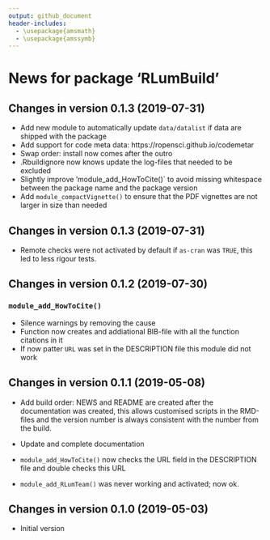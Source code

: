 ```yaml
---
output: github_document
header-includes:
  - \usepackage{amsmath}
  - \usepackage{amssymb}
---
```

  <!-- NEWS.md was auto-generated by NEWS.Rmd. Please DO NOT edit by hand!-->

# News for package 'RLumBuild'

## Changes in version 0.1.3 (2019-07-31)

* Add new module to automatically update `data/datalist` if data are shipped with the package
* Add support for code meta data: https://ropensci.github.io/codemetar
* Swap order: install now comes after the outro
* .Rbuildignore now knows update the log-files that needed to be excluded
* Slightly improve 'module_add_HowToCite()` to avoid missing whitespace between the package name and the package version
* Add `module_compactVignette()` to ensure that the PDF vignettes are not larger in size than needed

## Changes in version 0.1.3 (2019-07-31)

* Remote checks were not activated by default if `as-cran` was `TRUE`, this 
led to less rigour tests. 

## Changes in version 0.1.2 (2019-07-30)

### `module_add_HowToCite()`

* Silence warnings by removing the cause
* Function now creates and addiational BIB-file with all the function citations in it
* If now patter `URL` was set in the DESCRIPTION file this module did not work

## Changes in version 0.1.1 (2019-05-08)

* Add build order: NEWS and README are created after the documentation was 
created, this allows customised scripts in the RMD-files and the version number
is always consistent with the number from the build.

* Update and complete documentation

* `module_add_HowToCite()` now checks the URL field in the DESCRIPTION file and double
checks this URL

* `module_add_RLumTeam()` was never working and activated; now ok.


## Changes in version 0.1.0 (2019-05-03)

* Initial version

